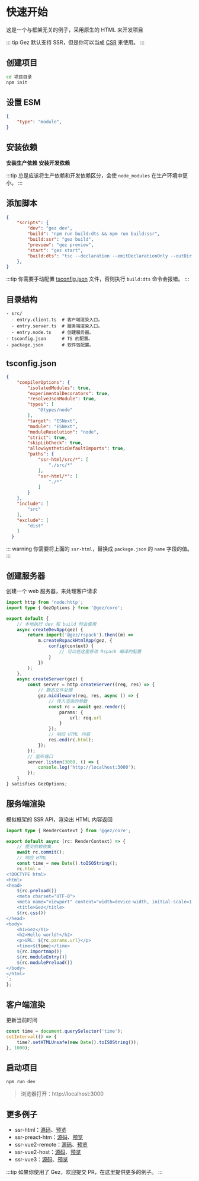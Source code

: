 
# 快速开始
这是一个与框架无关的例子，采用原生的 HTML 来开发项目

::: tip
Gez 默认支持 SSR，但是你可以当成 [CSR](../essentials/csr.mdx) 来使用。
:::
## 创建项目
```bash
cd 项目目录
npm init
```
## 设置 ESM
```json title="package.json"
{
    "type": "module",
}
```

## 安装依赖

**安装生产依赖**
<PackageManagerTabs command="install @gez/core" />
**安装开发依赖**
<PackageManagerTabs command="install @gez/rspack typescript @types/node -D" />

:::tip
总是应该将生产依赖和开发依赖区分，会使 `node_modules` 在生产环境中更小。
:::

## 添加脚本
```json title="package.json"
{
    "scripts": {
        "dev": "gez dev",
        "build": "npm run build:dts && npm run build:ssr",
        "build:ssr": "gez build",
        "preview": "gez preview",
        "start": "gez start",
        "build:dts": "tsc --declaration --emitDeclarationOnly --outDir dist/src"
    },
}
```

:::tip 
你需要手动配置 [tsconfig.json](https://www.typescriptlang.org/tsconfig/) 文件，否则执行 `build:dts` 命令会报错。
:::

## 目录结构
```
- src/
  - entry.client.ts  # 客户端渲染入口。
  - entry.server.ts  # 服务端渲染入口。
  - entry.node.ts    # 创建服务器。
- tsconfig.json      # TS 的配置。
- package.json       # 软件包配置。
```
## tsconfig.json

```json
{
    "compilerOptions": {
        "isolatedModules": true,
        "experimentalDecorators": true,
        "resolveJsonModule": true,
        "types": [
            "@types/node"
        ],
        "target": "ESNext",
        "module": "ESNext",
        "moduleResolution": "node",
        "strict": true,
        "skipLibCheck": true,
        "allowSyntheticDefaultImports": true,
        "paths": {
            "ssr-html/src/*": [
                "./src/*"
            ],
            "ssr-html/*": [
                "./*"
            ]
        }
    },
    "include": [
        "src"
    ],
    "exclude": [
        "dist"
    ]
  }
```
::: warning
你需要将上面的 `ssr-html`，替换成 `package.json` 的 `name` 字段的值。
:::

## 创建服务器
创建一个 web 服务器，来处理客户请求
```ts title="src/entry.node.ts"
import http from 'node:http';
import type { GezOptions } from '@gez/core';

export default {
    // 本地执行 dev 和 build 时会使用
    async createDevApp(gez) {
        return import('@gez/rspack').then((m) =>
            m.createRspackHtmlApp(gez, {
                config(context) {
                    // 可以在这里修改 Rspack 编译的配置
                }
            })
        );
    },
    async createServer(gez) {
        const server = http.createServer((req, res) => {
            // 静态文件处理
            gez.middleware(req, res, async () => {
                // 传入渲染的参数
                const rc = await gez.render({
                    params: {
                        url: req.url
                    }
                });
                // 响应 HTML 内容
                res.end(rc.html);
            });
        });
        // 监听端口
        server.listen(3000, () => {
            console.log('http://localhost:3000');
        });
    }
} satisfies GezOptions;
```

## 服务端渲染
模拟框架的 SSR API，渲染出 HTML 内容返回
```ts title="src/entry.server.ts"
import type { RenderContext } from '@gez/core';

export default async (rc: RenderContext) => {
    // 提交依赖收集
    await rc.commit();
    // 响应 HTML
    const time = new Date().toISOString();
    rc.html = `
<!DOCTYPE html>
<html>
<head>
    ${rc.preload()}
    <meta charset="UTF-8">
    <meta name="viewport" content="width=device-width, initial-scale=1.0">
    <title>Gez</title>
    ${rc.css()}
</head>
<body>
    <h1>Gez</h1>
    <h2>Hello world!</h2>
    <p>URL: ${rc.params.url}</p>
    <time>${time}</time>
    ${rc.importmap()}
    ${rc.moduleEntry()}
    ${rc.modulePreload()}
</body>
</html>
`;
};

```

## 客户端渲染
更新当前时间
```ts title="src/entry.client.ts"
const time = document.querySelector('time');
setInterval(() => {
    time?.setHTMLUnsafe(new Date().toISOString());
}, 1000);

```

## 启动项目
```bash
npm run dev
```
> 浏览器打开：http://localhost:3000

## 更多例子
- ssr-html：[源码](https://github.com/dp-os/gez/tree/master/examples/ssr-html)、[预览](https://dp-os.github.io/gez/ssr-html/)
- ssr-preact-htm：[源码](https://github.com/dp-os/gez/tree/master/examples/ssr-preact-htm)、[预览](https://dp-os.github.io/gez/ssr-preact-htm/)
- ssr-vue2-remote：[源码](https://github.com/dp-os/gez/tree/master/examples/ssr-vue2-remote)、[预览](https://dp-os.github.io/gez/ssr-vue2-remote/)
- ssr-vue2-host：[源码](https://github.com/dp-os/gez/tree/master/examples/ssr-vue2-host)、[预览](https://dp-os.github.io/gez/ssr-vue2-host/)
- ssr-vue3：[源码](https://github.com/dp-os/gez/tree/master/examples/ssr-vue3)、[预览](https://dp-os.github.io/gez/ssr-vue3/)

:::tip
如果你使用了 Gez，欢迎提交 PR，在这里提供更多的例子。
:::